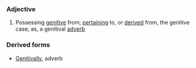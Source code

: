 ===Adjective===
#Possessing [[genitive]] from; [[pertaining]] to, or [[derived]] from, the genitive case; as, a genitival [[adverb]]
===Derived forms===
*[[Genitivally]], adverb